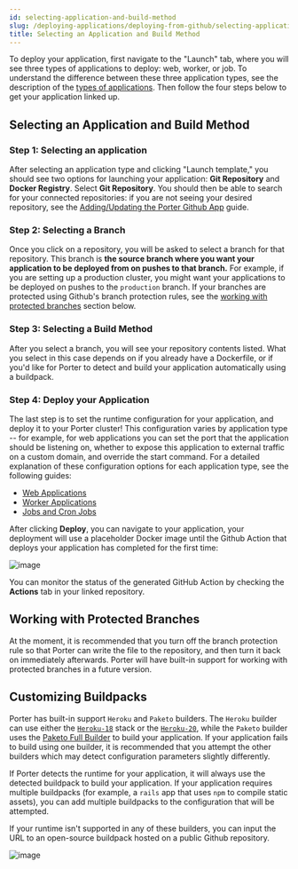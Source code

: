 ```yaml
---
id: selecting-application-and-build-method
slug: /deploying-applications/deploying-from-github/selecting-application-and-build-method
title: Selecting an Application and Build Method
---
```



To deploy your application, first navigate to the "Launch" tab, where you will see three types of applications to deploy: web, worker, or job. To understand the difference between these three application types, see the description of the [types of applications](../overview#types-of-applications). Then follow the four steps below to get your application linked up.

## Selecting an Application and Build Method

### Step 1: Selecting an application

After selecting an application type and clicking "Launch template," you should see two options for launching your application: **Git Repository** and **Docker Registry**. Select **Git Repository**. You should then be able to search for your connected repositories: if you are not seeing your desired repository, see the [Adding/Updating the Porter Github App](./adding-updating-gh-app) guide.

### Step 2: Selecting a Branch

Once you click on a repository, you will be asked to select a branch for that repository. This branch is **the source branch where you want your application to be deployed from on pushes to that branch.** For example, if you are setting up a production cluster, you might want your applications to be deployed on pushes to the `production` branch. If your branches are protected using Github's branch protection rules, see the [working with protected branches](#working-with-protected-branches) section below.

### Step 3: Selecting a Build Method

After you select a branch, you will see your repository contents listed. What you select in this case depends on if you already have a Dockerfile, or if you'd like for Porter to detect and build your application automatically using a buildpack.


<Tabs>
  <TabItem value="dockerfile" label="Dockerfile" default>
    <DockerfileSection />
  </TabItem>
  <TabItem value="buildpack" label="Buildpack">
    <BuildpackSection />
  </TabItem>
</Tabs>

### Step 4: Deploy your Application

The last step is to set the runtime configuration for your application, and deploy it to your Porter cluster! This configuration varies by application type -- for example, for web applications you can set the port that the application should be listening on, whether to expose this application to external traffic on a custom domain, and override the start command. For a detailed explanation of these configuration options for each application type, see the following guides:

- [Web Applications](../runtime-configuration-options/web-applications)
- [Worker Applications](../runtime-configuration-options/worker-applications)
- [Jobs and Cron Jobs](../../running-jobs/overview)

After clicking **Deploy**, you can navigate to your application, your deployment will use a placeholder Docker image until the Github Action that deploys your application has completed for the first time:

![image](https://files.readme.io/b3b2ff9-Screen_Shot_2021-12-20_at_8.48.58_AM.png)

You can monitor the status of the generated GitHub Action by checking the **Actions** tab in your linked repository.

## Working with Protected Branches

At the moment, it is recommended that you turn off the branch protection rule so that Porter can write the file to the repository, and then turn it back on immediately afterwards. Porter will have built-in support for working with protected branches in a future version.

## Customizing Buildpacks

Porter has built-in support `Heroku` and `Paketo` builders. The `Heroku` builder can use either the [`Heroku-18`](https://devcenter.heroku.com/articles/heroku-18-stack) stack or the [`Heroku-20`](https://devcenter.heroku.com/articles/heroku-20-stack), while the `Paketo` builder uses the [Paketo Full Builder](https://paketo.io/docs/concepts/builders/#full) to build your application. If your application fails to build using one builder, it is recommended that you attempt the other builders which may detect configuration parameters slightly differently.

If Porter detects the runtime for your application, it will always use the detected buildpack to build your application. If your application requires multiple buildpacks (for example, a `rails` app that uses `npm` to compile static assets), you can add multiple buildpacks to the configuration that will be attempted.

If your runtime isn't supported in any of these builders, you can input the URL to an open-source buildpack hosted on a public Github repository.

![image](https://files.readme.io/7b2f503-custom_buildpack.png)
